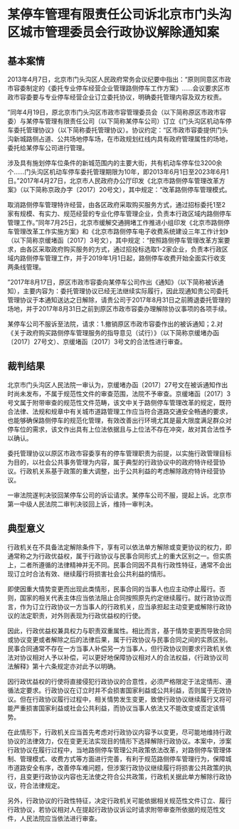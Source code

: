 # 某停车管理有限责任公司诉北京市门头沟区城市管理委员会行政协议解除通知案

  

## 基本案情

2013年4月7日，北京市门头沟区人民政府常务会议纪要中指出：“原则同意区市政市容委制定的《委托专业停车经营企业管理路侧停车工作方案》……会议要求区市政市容委要与专业停车经营企业订立委托协议，明确委托管理内容及双方权责。

”同年4月19日，原北京市门头沟区市政市容管理委员会（以下简称原区市政市容委）与某停车管理有限责任公司（以下简称某停车公司）订立《门头沟区机动车停车委托管理协议》（以下简称委托管理协议）。协议约定：“区市政市容委提供门头沟新城路侧占道、公共场地停车场，在市政规划红线内具有政府管理属性的场地，委托给某停车公司进行管理。

涉及具有施划停车位条件的新城范围内的主要大街，共有机动车停车位3200余个……门头沟区机动车停车委托管理期限为10年，即2013年6月1日至2023年6月1日。”2017年4月27日，北京市人民政府办公厅印发《北京市路侧停车管理改革方案》（以下简称京政办字〔2017〕20号文），其中规定：“改革路侧停车管理模式。

取消路侧停车管理特许经营，由各区政府采取购买服务方式，通过招标委托1至2家有规模、有实力、规范经营的专业化停车管理企业，负责本行政区域内路侧停车管理工作。”同年7月25日，北京市缓解交通拥堵工作推进小组印发《北京市路侧停车管理改革工作实施方案》和《北京市路侧停车电子收费系统建设三年工作计划》（以下简称京缓堵函〔2017〕3号文），其中规定：“按照路侧停车管理改革方案要求，由各区采取政府购买服务的方式，通过招投标选取1-2家企业，负责本行政区域内路侧停车管理工作，并于2019年1月1日起，路侧停车收费开始全面实行收支两条线管理。

”2017年8月17日，原区市政市容委向某停车公司作出《通知》（以下简称被诉通知），主要内容为：委托管理协议已经无法继续实际履行，因此现通知贵公司委托管理协议于本通知送达之日解除，请贵公司于2017年8月31日之前腾退委托管理的场地，并于2017年8月31日之前到原区市政市容委办理解除协议事项的各项手续。

某停车公司不服诉至法院，请求：1.撤销原区市政市容委作出的被诉通知；2.对《关于政府购买路侧停车管理服务的指导意见（试行）》（以下简称京缓堵办函〔2017〕27号文）、京缓堵函〔2017〕3号文的合法性进行审查。

## 裁判结果

北京市门头沟区人民法院一审认为，京缓堵办函〔2017〕27号文在被诉通知作出时尚未发布，不属于规范性文件的审查范围，法院不予审查。京缓堵函〔2017〕3号文属于附带审查的规范性文件范畴，该文中关于路侧停车管理改革的规定，既符合法律、法规和规章中有关城市道路管理工作应当符合道路交通安全畅通的要求，也能够确保路侧停车的规范化管理，有效改善出行环境尤其是最大限度满足群众对停车位的需求，该文作出具有上位法依据且与上位法不存在冲突，故对其合法性予以确认。

委托管理协议以原区市政市容委享有的停车管理职责为前提，以实施行政管理目标为目的，以社会公共事务管理为内容，属于典型的行政协议中的政府特许经营协议。行政机关系基于政策的重大调整，出于公共利益的考虑解除政府特许经营协议。

一审法院遂判决驳回某停车公司的诉讼请求。某停车公司不服，提起上诉。北京市第一中级人民法院二审判决驳回上诉，维持一审判决。

## 典型意义

行政机关在不具备法定解除条件下，享有可以依法单方解除或变更协议的权力，即通常称之为行政优益权，属于行政协议与民事合同形式上的重大区别之一。但实质上，二者所遵循的法律精神并无不同。民事合同因不具有行政性特征，通常不会出现订立时合法有效、继续履行将损害社会公共利益的情形。

即使因重大情势变更而出现此类情形，民事合同的当事人也应主动停止履行。否则，国家的相关代表主体应当依法阻止合同按照原先约定继续履行。就行政协议而言，作为订立行政协议一方当事人的行政机关，应当承担起主动变更或解除行政协议的法定职责，对外则表现为行政优益权的行使。

因此，行政优益权兼具权力与职责双重属性。相比而言，基于情势变更而导致合同或协议变更或者解除之后的法律后果，属于行政协议与民事合同之间的实质区别。民事合同通常不存在一方当事人补偿另一方当事人，但行政协议则要求行政机关依法对协议相对人予以补偿，可以更好地保障协议相对人的合法权益，《行政协议司法解释》第十六条规定亦对此予以明确。

因行政优益权的行使将直接侵犯行政协议的合意性，必须严格限定于法定情形、遵循法定要求。行政协议在订立时并不会损害国家利益或公共利益，否则属于无效协议。但在行政协议履行过程中，相关情势发生变更，致使行政协议继续履行又将可能严重损害国家利益或社会公共利益，而协议当事人依法又不能改变或否定该情势。

在此情形下，行政机关应当首先考虑对行政协议内容予以变更，尽可能地维持行政协议的法律效力，仅在变更无法实现目的情形下选择解除行政协议。本案中，涉案行政协议在履行过程中，当地路侧停车管理公共政策依法改革，对路侧停车管理体制、管理模式、收费方式等方面进行完善，有利于规范路侧停车管理行为，保障城市道路安全有序，改善停车难问题，但涉案行政协议继续履行将损害公共政策的执行，且变更行政协议内容也无法使之符合公共政策，行政机关据此单方解除行政协议，符合法律规定。

另外，行政协议的行政性特征，决定行政机关可能依据相关规范性文件订立、履行行政协议，若协议相对人在提起行政协议诉讼时请求附带审查所依据的规范性文件，人民法院应当依法进行审查。
